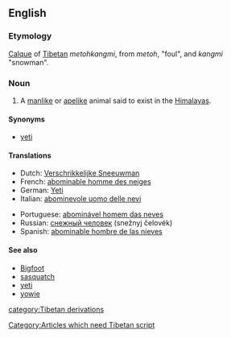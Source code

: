 {{wikipedia}}
==English==

===Etymology===
[[calque|Calque]] of [[Tibetan]] ''metohkangmi'', from ''metoh'', "foul", and ''kangmi'' "snowman". [[Category:Articles which need Tibetan script]]

===Noun===
{{en-noun|sg=[[abominable]] [[snowman]]|pl=abominable snowmen}}

# {{cryptozoology}} A [[manlike]] or [[apelike]] animal said to exist in the [[Himalayas]].

====Synonyms====
*[[yeti]]

====Translations====
{{trans-top|abominable snowman}}
*Dutch: [[Verschrikkelijke Sneeuwman]] {{m}}
*French: [[abominable homme des neiges]] {{m}}
*German: [[Yeti]] {{m}}
*Italian: [[abominevole uomo delle nevi]] {{m}}
{{trans-mid}}
*Portuguese: [[abominável homem das neves]] {{m}}
*Russian: [[снежный человек]] (snežnyj čelovék) {{m}}
*Spanish: [[abominable hombre de las nieves]] {{m}}
{{trans-bottom}}

====See also====
*[[Bigfoot]]
*[[sasquatch]]
*[[yeti]]
*[[yowie]]

[[category:Tibetan derivations]]